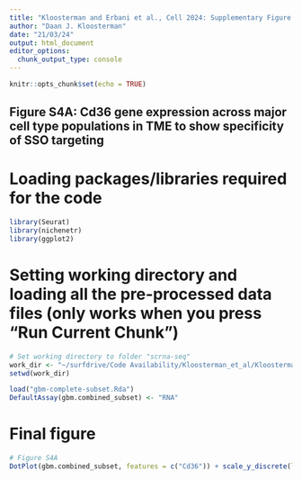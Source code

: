 ```yaml
---
title: "Kloosterman and Erbani et al., Cell 2024: Supplementary Figure 6A"
author: "Daan J. Kloosterman"
date: "21/03/24"
output: html_document
editor_options: 
  chunk_output_type: console
---
```


```r
knitr::opts_chunk$set(echo = TRUE)
```


## Figure S4A: Cd36 gene expression across major cell type populations in TME to show specificity of SSO targeting

# Loading packages/libraries required for the code
```r
library(Seurat)
library(nichenetr)
library(ggplot2)
```

# Setting working directory and loading all the pre-processed data files (only works when you press "Run Current Chunk")

```r
# Set working directory to folder "scrna-seq" 
work_dir <- "~/surfdrive/Code Availability/Kloosterman_et_al/Kloosterman et al. 2024 - data availibility/GEO Data - processed/scrna-seq"
setwd(work_dir)

load("gbm-complete-subset.Rda")
DefaultAssay(gbm.combined_subset) <- "RNA"
```

# Final figure

```r
# Figure S4A 
DotPlot(gbm.combined_subset, features = c("Cd36")) + scale_y_discrete(limits = rev(levels(Idents(gbm.combined_subset))))
```
